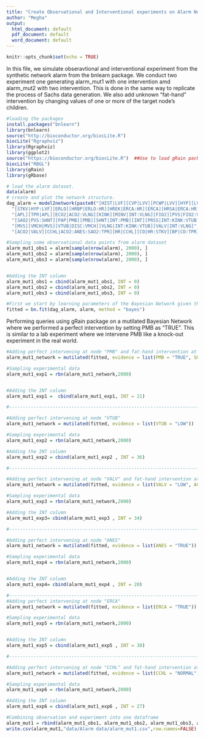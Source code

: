 ```yaml
---
title: "Create Observational and Interventional experiments on Alarm Network"
author: "Megha"
output:
  html_document: default
  pdf_document: default
  word_document: default
---
```


```r
knitr::opts_chunk$set(echo = TRUE)
```

In this file, we simulate obseravtional and interventional experiment from the synthetic network alarm from the bnlearn package. We conduct two experiment one generating alarm_mut1 with one intervention amd alarm_mut2 with two intervention. This is done in the same way to replicate the process of Sachs data generation. We also add unknown "fat-hand" intervention by changing values of one or more of the target node's children.

```r
#loading the packages
install.packages("bnlearn")
library(bnlearn)
source("http://bioconductor.org/biocLite.R")
biocLite("Rgraphviz")
library(Rgraphviz)
library(ggplot2)
source("https://bioconductor.org/biocLite.R")  ##Use to load gRain package since RBGL is removed from CRAN repository
biocLite("RBGL")
library(gRain) 
library(gRbase)
```

```r
# load the alarm dataset.
data(alarm)
# create and plot the network structure.
dag_alarm = model2network(paste0("[HIST|LVF][CVP|LVV][PCWP|LVV][HYP][LVV|HYP:LVF][LVF]",
  "[STKV|HYP:LVF][ERLO][HRBP|ERLO:HR][HREK|ERCA:HR][ERCA][HRSA|ERCA:HR][ANES]",
  "[APL][TPR|APL][ECO2|ACO2:VLNG][KINK][MINV|INT:VLNG][FIO2][PVS|FIO2:VALV]",
  "[SAO2|PVS:SHNT][PAP|PMB][PMB][SHNT|INT:PMB][INT][PRSS|INT:KINK:VTUB][DISC]",
  "[MVS][VMCH|MVS][VTUB|DISC:VMCH][VLNG|INT:KINK:VTUB][VALV|INT:VLNG]",
  "[ACO2|VALV][CCHL|ACO2:ANES:SAO2:TPR][HR|CCHL][CO|HR:STKV][BP|CO:TPR]"))
```

```r
#Sampling some observational data points from alarm dataset
alarm_mut1_obs1 = alarm[sample(nrow(alarm), 2000), ]
alarm_mut1_obs2 = alarm[sample(nrow(alarm), 2000), ]
alarm_mut1_obs3 = alarm[sample(nrow(alarm), 2000), ]


#Adding the INT column
alarm_mut1_obs1 = cbind(alarm_mut1_obs1, INT = 0)
alarm_mut1_obs2 = cbind(alarm_mut1_obs2, INT = 0)
alarm_mut1_obs3 = cbind(alarm_mut1_obs3, INT = 0)
```

```r
#First we start by learning parameters of the Bayesian Network given the DAG
fitted = bn.fit(dag_alarm, alarm, method = "bayes")
```

Performing queries using gRain package on a mutilated Bayesian Network where we performed a perfect intervention by setting PMB as "TRUE". This is similar to a lab experiment where we intervene PMB like a knock-out experiment in the real world.

```r
#Adding perfect intervening at node "PMB" and fat-hand intervention at node "SHNT"
alarm_mut1_network = mutilated(fitted, evidence = list(PMB = "TRUE", SHNT= "HIGH"))

#Sampling experimental data
alarm_mut1_exp1 = rbn(alarm_mut1_network,2000)


#Adding the INT column
alarm_mut1_exp1 =  cbind(alarm_mut1_exp1, INT = 21)

#---------------------------------------------------------------------------------------

#Adding perfect intervening at node "VTUB"
alarm_mut1_network = mutilated(fitted, evidence = list(VTUB = "LOW"))

#Sampling experimental data
alarm_mut1_exp2 = rbn(alarm_mut1_network,2000)

#Adding the INT column
alarm_mut1_exp2 = cbind(alarm_mut1_exp2 , INT = 36)

#---------------------------------------------------------------------------------------

#Adding perfect intervening at node "VALV" and fat-hand intervention at node "ACO2"
alarm_mut1_network = mutilated(fitted, evidence = list(VALV = "LOW", ACO2= "NORMAL"))

#Sampling experimental data
alarm_mut1_exp3 = rbn(alarm_mut1_network,2000)

#Adding the INT column
alarm_mut1_exp3= cbind(alarm_mut1_exp3 , INT = 34)

#---------------------------------------------------------------------------------------

#Adding perfect intervening at node "ANES" 
alarm_mut1_network = mutilated(fitted, evidence = list(ANES = "TRUE"))

#Sampling experimental data
alarm_mut1_exp4 = rbn(alarm_mut1_network,2000)


#Adding the INT column
alarm_mut1_exp4= cbind(alarm_mut1_exp4 , INT = 20)

#---------------------------------------------------------------------------------------
#Adding perfect intervening at node "ERCA" 
alarm_mut1_network = mutilated(fitted, evidence = list(ERCA = "TRUE"))

#Sampling experimental data
alarm_mut1_exp5 = rbn(alarm_mut1_network,2000)


#Adding the INT column
alarm_mut1_exp5 = cbind(alarm_mut1_exp5 , INT = 30)

#---------------------------------------------------------------------------------------

#Adding perfect intervening at node "CCHL" and fat-hand intervention at node "HR"
alarm_mut1_network = mutilated(fitted, evidence = list(CCHL = "NORMAL", HR= "NORMAL"))

#Sampling experimental data
alarm_mut1_exp6 = rbn(alarm_mut1_network,2000)

#Adding the INT column
alarm_mut1_exp6 = cbind(alarm_mut1_exp6 , INT = 27)

```

```r
#Combining observation and experiment into one dataframe
alarm_mut1 = rbind(alarm_mut1_obs1, alarm_mut1_obs2, alarm_mut1_obs3, alarm_mut1_exp1, alarm_mut1_exp2, alarm_mut1_exp3, alarm_mut1_exp4, alarm_mut1_exp5, alarm_mut1_exp6)
write.csv(alarm_mut1,"data/Alarm data/alarm_mut1.csv",row.names=FALSE)
```
